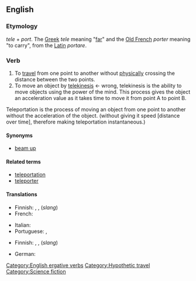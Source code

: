==English==
{{wikipedia|teleportation}}

===Etymology===
''tele'' + ''port''. The [[Greek]] ''tele'' meaning "[[far]]" and the [[Old French]] ''porter'' meaning "to carry", from the [[Latin]] ''portare''.

===Verb===
{{en-verb}}

# To [[travel]] from one point to another without [[physically]] crossing the distance between the two points.
# To move an object by [[telekinesis]] <- wrong, telekinesis is the ability to move objects using the power of the mind. This process gives the object an acceleration value as it takes time to move it from point A to point B.

Teleportation is the process of moving an object from one point
to another without the acceleration of the object.
(without giving it speed [distance over time], therefore making teleportation
instantaneous.)

====Synonyms====
* {{sense|To travel from one point to another without physically crossing the distance}} [[beam up]]

====Related terms====
* [[teleportation]]
* [[teleporter]]

====Translations====
{{trans-top|travel without physically crossing distance}}
* Finnish: {{t|fi|kaukosiirtyä}}, {{t|fi|etäsiirtyä}}, {{t|fi|teleportata}} (''slang'')
*French: {{t+|fr|téléporter}}
{{trans-mid}}
* Italian: {{t-|it|teletrasportare}}
* Portuguese: {{t|pt|teletransportar}}, {{t|pt|teleportar}}
{{trans-bottom}}

{{trans-top|move an object by telekinesis}}
* Finnish: {{t|fi|kaukosiirtää}}, {{t|fi|etäsiirtää}}, {{t|fi|teleportata}} (''slang'')
{{trans-mid}}
{{trans-bottom}}

{{checktrans-top}}
* German: {{t|de|teleportieren}}
{{checktrans-mid}}
{{checktrans-bottom}}

[[Category:English ergative verbs]]
[[Category:Hypothetic travel]]
[[Category:Science fiction]]